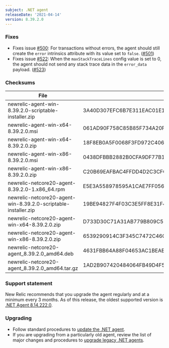 ```yaml
---
subject: .NET agent
releaseDate: '2021-04-14'
version: 8.39.2.0
---
```


### Fixes
* Fixes issue [#500](https://github.com/newrelic/newrelic-dotnet-agent/issues/500): For transactions without errors, the agent should still create the `error` intrinsics attribute with its value set to `false`. ([#501](https://github.com/newrelic/newrelic-dotnet-agent/pull/501))
* Fixes issue [#522](https://github.com/newrelic/newrelic-dotnet-agent/issues/522): When the `maxStackTraceLines` config value is set to 0, the agent should not send any stack trace data in the `error_data` payload. ([#523](https://github.com/newrelic/newrelic-dotnet-agent/pull/523))


### Checksums
| File | SHA - 256  Hash |
| ---| ---|
| newrelic-agent-win-8.39.2.0-scriptable-installer.zip | 3A40D307EFC6B7E311EAC01E143AC04CAAD122E3B37A2FF9A34FF5FE7E104176 |
| newrelic-agent-win-x64-8.39.2.0.msi | 061AD90F758C85B85F734A20F73C0A17388C3B5529428A132B545759DE214D25 |
| newrelic-agent-win-x64-8.39.2.0.zip | 18F8EB0A5F0068F3FD972C406562173061FB4939C6F6CC46887804BF1CDF6331 |
| newrelic-agent-win-x86-8.39.2.0.msi | 0438DFBBB2882B0CFA9DF77B11F2065C98C03903D460786A439CCC5CFD087660 |
| newrelic-agent-win-x86-8.39.2.0.zip | C20B69EAFBAC4FFDD4D2C3CFCB4C48490E4E2A933D477E470705698763FCADEF |
| newrelic-netcore20-agent-8.39.2.0-1.x86_64.rpm | E5E3A558978595A1CAE7FF0561F058C6EDA4C2DE50AEDFBF60AF2643EC251B82 |
| newrelic-netcore20-agent-win-8.39.2.0-scriptable-installer.zip | 19BE94827F4F03C3E5FF8E31F47E1E0EE754F1C43E51AFD22536BB3D848934F0 |
| newrelic-netcore20-agent-win-x64-8.39.2.0.zip | D733D30C71A31AB779B809C52BB86289752E7A264B57D1BC1975DAFA95311803 |
| newrelic-netcore20-agent-win-x86-8.39.2.0.zip | 6539290914C3F345C7472C46C3AF0D39741D0616D3E200E51C335C05EF6FE538 |
| newrelic-netcore20-agent_8.39.2.0_amd64.deb | 4631FBB64A88F04653AC1BEAEDE32BA22666F6CA3866FA1291292B2C6342C1AE |
| newrelic-netcore20-agent_8.39.2.0_amd64.tar.gz | 1AD2B907420484064FB49D4F540423287B43A3B90E97C9DD0FFE51FDB142D233 |

### Support statement
New Relic recommends that you upgrade the agent regularly and at a minimum every 3 months. As of this release, the oldest supported version is [.NET Agent 8.14.222.0](/docs/release-notes/agent-release-notes/net-release-notes/net-agent-8142220).

### Upgrading
* Follow standard procedures to [update the .NET agent](/docs/agents/net-agent/installation-configuration/update-net-agent).
* If you are upgrading from a particularly old agent, review the list of major changes and procedures to [upgrade legacy .NET agents](/docs/agents/net-agent/troubleshooting/upgrade-legacy-net-agents).
